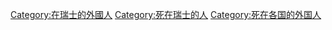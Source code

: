 [[Category:在瑞士的外國人|Category:在瑞士的外國人]]
[[Category:死在瑞士的人|Category:死在瑞士的人]]
[[Category:死在各国的外国人|Category:死在各国的外国人]]
